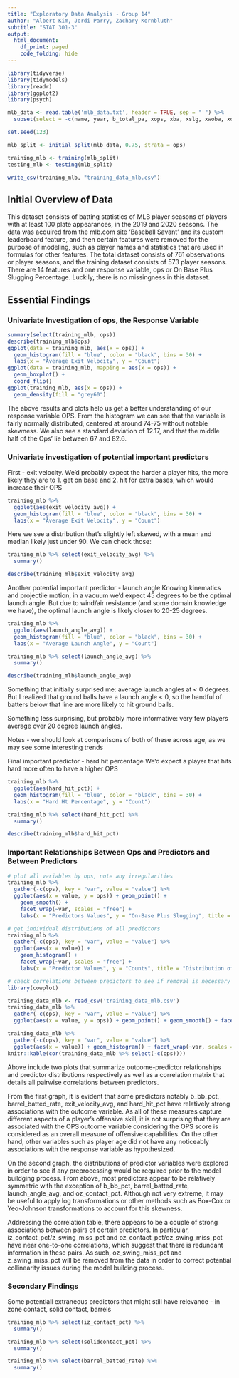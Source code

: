 ```yaml
---
title: "Exploratory Data Analysis - Group 14"
author: "Albert Kim, Jordi Parry, Zachary Kornbluth"
subtitle: "STAT 301-3"
output:
  html_document:
    df_print: paged
    code_folding: hide
---
```


```r
library(tidyverse)
library(tidymodels)
library(readr)
library(ggplot2)
library(psych)

mlb_data <- read.table('mlb_data.txt', header = TRUE, sep = " ") %>%
  subset(select = -c(name, year, b_total_pa, xops, xba, xslg, xwoba, xobp, xiso))

set.seed(123)

mlb_split <- initial_split(mlb_data, 0.75, strata = ops)

training_mlb <- training(mlb_split)
testing_mlb <- testing(mlb_split)

write_csv(training_mlb, "training_data_mlb.csv")
```

## Initial Overview of Data
This dataset consists of batting statistics of MLB player seasons of players with at least 100 plate appearances, in the 2019 and  2020 seasons.
The data was acquired from the mlb.com site 'Baseball Savant' and its custom leaderboard feature, and then certain features were removed for the purpose of modeling, such as player names and statistics that are used in formulas for other features.
The total dataset consists of 761 observations or player seasons, and the training dataset consists of 573 player seasons.
There are 14 features and one response variable, ops or On Base Plus Slugging Percentage.
Luckily, there is no missingness in this dataset.

## Essential Findings

### Univariate Investigation of ops, the Response Variable

```r
summary(select(training_mlb, ops))
describe(training_mlb$ops)
ggplot(data = training_mlb, aes(x = ops)) +
  geom_histogram(fill = "blue", color = "black", bins = 30) +
  labs(x = "Average Exit Velocity", y = "Count")
ggplot(data = training_mlb, mapping = aes(x = ops)) +
  geom_boxplot() +
  coord_flip()
ggplot(training_mlb, aes(x = ops)) + 
  geom_density(fill = "grey60")
```

The above results and plots help us get a better understanding of our response variable OPS. From the histogram we can see that the variable is fairly normally distributed, centered at around 74-75 without notable skewness. We also see a standard deviation of 12.17, and that the middle half of the Ops' lie between 67 and 82.6.

### Univariate investigation of potential important predictors

First - exit velocity. We'd probably expect the harder a player hits, the more likely they are to 1. get on base and 2. hit for extra bases, which would increase their OPS

```r
training_mlb %>% 
  ggplot(aes(exit_velocity_avg)) + 
  geom_histogram(fill = "blue", color = "black", bins = 30) +
  labs(x = "Average Exit Velocity", y = "Count")
```

Here we see a distribution that's slightly left skewed, with a mean and median likely just under 90. We can check those:

```r
training_mlb %>% select(exit_velocity_avg) %>% 
  summary()

describe(training_mlb$exit_velocity_avg)
```

Another potential important predictor - launch angle
Knowing kinematics and projectile motion, in a vacuum we'd expect 45 degrees to be the optimal launch angle. But due to  wind/air resistance (and some domain knowledge we have), the optimal launch angle is likely closer to 20-25 degrees.

```r
training_mlb %>% 
  ggplot(aes(launch_angle_avg)) + 
  geom_histogram(fill = "blue", color = "black", bins = 30) +
  labs(x = "Average Launch Angle", y = "Count")

training_mlb %>% select(launch_angle_avg) %>% 
  summary()

describe(training_mlb$launch_angle_avg)
```

Something that initially surprised me: average launch angles at < 0 degrees. But I realized that ground balls have a launch angle < 0, so the handful of batters below that line are more likely to hit ground balls.

Something less surprising, but probably more informative: very few players average over 20 degree launch angles. 

Notes - we should look at comparisons of both of these across age, as we may see some interesting trends

Final important predictor - hard hit percentage
We'd expect a player that hits hard more often to have a higher OPS

```r
training_mlb %>% 
  ggplot(aes(hard_hit_pct)) + 
  geom_histogram(fill = "blue", color = "black", bins = 30) +
  labs(x = "Hard Ht Percentage", y = "Count")

training_mlb %>% select(hard_hit_pct) %>% 
  summary()

describe(training_mlb$hard_hit_pct)
```


### Important Relationships Between Ops and Predictors and Between Predictors

```r
# plot all variables by ops, note any irregularities 
training_mlb %>%
  gather(-c(ops), key = "var", value = "value") %>%
  ggplot(aes(x = value, y = ops)) + geom_point() + 
    geom_smooth() + 
    facet_wrap(~var, scales = "free") +
    labs(x = "Predictors Values", y = "On-Base Plus Slugging", title = "Outcome Variable OPS by All Predictors")

# get individual distributions of all predictors
training_mlb %>%
  gather(-c(ops), key = "var", value = "value") %>%
  ggplot(aes(x = value)) + 
    geom_histogram() + 
    facet_wrap(~var, scales = "free") +
    labs(x = "Predictor Values", y = "Counts", title = "Distribution of All Predictors")

# check correlations between predictors to see if removal is necessary for any
library(cowplot)

training_data_mlb <- read_csv('training_data_mlb.csv')
training_data_mlb %>%
  gather(-c(ops), key = "var", value = "value") %>%
  ggplot(aes(x = value, y = ops)) + geom_point() + geom_smooth() + facet_wrap(~var, scales = "free")

training_data_mlb %>%
  gather(-c(ops), key = "var", value = "value") %>%
  ggplot(aes(x = value)) + geom_histogram() + facet_wrap(~var, scales = "free")
knitr::kable(cor(training_data_mlb %>% select(-c(ops))))
```

Above include two plots that summarize outcome-predictor relationships and predictor distributions respectively as well as a correlation matrix that details all pairwise correlations between predictors. 

From the first graph, it is evident that some predictors notably b_bb_pct, barrel_batted_rate, exit_velocity_avg, and hard_hit_pct have relatively strong associations with the outcome variable. As all of these measures capture different aspects of a player's offensive skill, it is not surprising that they are associated with the OPS outcome variable considering the OPS score is considered as an overall measure of offensive capabilities. On the other hand, other variables such as player age did not have any noticeably associations with the response variable as hypothesized. 

On the second graph, the distributions of predictor variables were explored in order to see if any preprocessing would be required prior to the model buildging process. From above, most predictors appear to be relatively symmetric with the exception of b_bb_pct, barrel_batted_rate, launch_angle_avg, and oz_contact_pct. Although not very extreme, it may be useful to apply log transformations or other methods such as Box-Cox or Yeo-Johnson transformations to account for this skewness.

Addressing the correlation table, there appears to be a couple of strong associations between pairs of certain predictors. In particular, iz_contact_pct/z_swing_miss_pct and oz_contact_pct/oz_swing_miss_pct have near one-to-one correlations, which suggest that there is redundant information in these pairs. As such, oz_swing_miss_pct and z_swing_miss_pct will be removed from the data in order to correct potential collinearity issues during the model building process.


### Secondary Findings

Some potentiall extraneous predictors that might still have relevance - in zone contact, solid contact, barrels

```r
training_mlb %>% select(iz_contact_pct) %>% 
  summary()

training_mlb %>% select(solidcontact_pct) %>% 
  summary()

training_mlb %>% select(barrel_batted_rate) %>% 
  summary()
```



